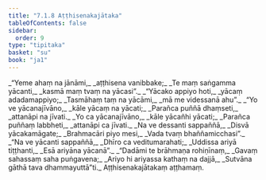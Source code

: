 ```yaml
---
title: "7.1.8 Aṭṭhisenakajātaka"
tableOfContents: false
sidebar:
  order: 9
type: "tipitaka"
basket: "su"
book: "ja1"
---
```



<DynamicBreadcrumb />

<Division number="54" book="ja1">

<Paragraph number="1545" type="verses" book="ja1">
_“Yeme ahaṃ na jānāmi,_  
_aṭṭhisena vanibbake;_  
_Te maṃ saṅgamma yācanti,_  
_kasmā maṃ tvaṃ na yācasi”._  

</Paragraph>

</Division>
<Division number="55" book="ja1">

<Paragraph number="1546" type="verses" book="ja1">
_“Yācako appiyo hoti,_  
_yācaṃ adadamappiyo;_  
_Tasmāhaṃ taṃ na yācāmi,_  
_mā me videssanā ahu”._  

</Paragraph>

</Division>
<Division number="56" book="ja1">

<Paragraph number="1547" type="verses" book="ja1">
_“Yo ve yācanajīvāno,_  
_kāle yācaṃ na yācati;_  
_Parañca puññā dhaṃseti,_  
_attanāpi na jīvati._  

</Paragraph>

</Division>
<Division number="57" book="ja1">

<Paragraph number="1548" type="verses" book="ja1">
_Yo ca yācanajīvāno,_  
_kāle yācañhi yācati;_  
_Parañca puññaṃ labbheti,_  
_attanāpi ca jīvati._  

</Paragraph>

</Division>
<Division number="58" book="ja1">

<Paragraph number="1549" type="verses" book="ja1">
_Na ve dessanti sappaññā,_  
_Disvā yācakamāgate;_  
_Brahmacāri piyo mesi,_  
_Vada tvaṃ bhaññamicchasi”._  

</Paragraph>

</Division>
<Division number="59" book="ja1">

<Paragraph number="1550" type="verses" book="ja1">
_“Na ve yācanti sappaññā,_  
_Dhīro ca veditumarahati;_  
_Uddissa ariyā tiṭṭhanti,_  
_Esā ariyāna yācanā”._  

</Paragraph>

</Division>
<Division number="60" book="ja1">

<Paragraph number="1551" type="verses" book="ja1">
_“Dadāmi te brāhmaṇa rohiṇīnaṃ,_  
_Gavaṃ sahassaṃ saha puṅgavena;_  
_Ariyo hi ariyassa kathaṃ na dajjā,_  
_Sutvāna gāthā tava dhammayuttā”ti._  


</Paragraph>
</Division>

<Paragraph number="1552" type="center" book="ja1">
Aṭṭhisenakajātakaṃ aṭṭhamaṃ.
</Paragraph>